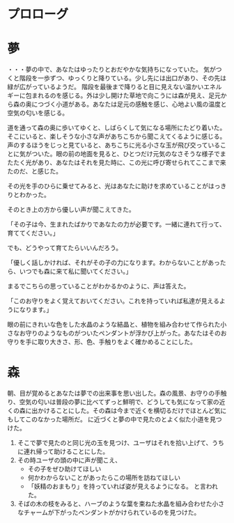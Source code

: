 プロローグ
=============

# 夢

・・・夢の中で、あなたはゆったりとおだやかな気持ちになっていた。 
気がつくと階段を一歩ずつ、ゆっくりと降りている。少し先には出口があり、その先は緑が広がっているようだ。 
階段を最後まで降りると目に見えない温かいエネルギーに包まれるのを感じる。外は少し開けた草地で向こうには森が見え、足元から森の奥につづく小道がある。あなたは足元の感触を感じ、心地よい風の温度と空気の匂いを感じる。 

道を通って森の奥に歩いてゆくと、しばらくして気になる場所にたどり着いた。そこにいると、楽しそうな小さな声があちこちから聞こえてくるように感じる。声のするほうをじっと見ていると、あちこちに光る小さな玉が飛び交っていることに気がついた。眼の前の地面を見ると、ひとつだけ元気のなさそうな様子でまたたく光があり、あなたはそれを見た時に、この光に呼び寄せられてここまで来たのだ、と感じた。 

その光を手のひらに乗せてみると、光はあなたに助けを求めていることがはっきりとわかった。 

そのとき上の方から優しい声が聞こえてきた。

「その子は今、生まれたばかりであなたの力が必要です。一緒に連れて行って、育ててください。」

でも、どうやって育てたらいいんだろう。

「優しく話しかければ、それがその子の力になります。わからないことがあったら、いつでも森に来て私に聞いてください。」

まるでこちらの思っていることがわかるかのように、声は答えた。

「このお守りをよく覚えておいてください。これを持っていれば私達が見えるようになります。」

眼の前にきれいな色をした水晶のような結晶と、植物を組み合わせて作られた小さなお守りのようなものがついたペンダントが浮かび上がった。あなたはそのお守りを手に取り大きさ、形、色、手触りをよく確かめることにした。

# 森

朝、目が覚めるとあなたは夢での出来事を思い出した。森の風景、お守りの手触り、空気の匂いは普段の夢に比べてずっと鮮明で、どうしても気になって家の近くの森に出かけることにした。その森は今まで近くを横切るだけでほとんど気にもしてこのなかった場所だ。
に近づくと夢の中で見たのとよく似た小道を見つけた。


1. そこで夢で見たのと同じ光の玉を見つけ、ユーザはそれを拾い上げて、うちに連れ帰って助けることにした。
1. その時ユーザの頭の中に声が聞こえ、
    * その子をぜひ助けてほしい
    * 何かわからないことがあったらこの場所を訪ねてほしい
    * 「妖精のおまもり」を持っていれば姿が見えるようになる。
    と言われた。
1. そばの木の枝をみると、ハーブのような葉を束ねた水晶を組み合わせた小さなチャームが下がったペンダントがかけられているのを見つけた。

